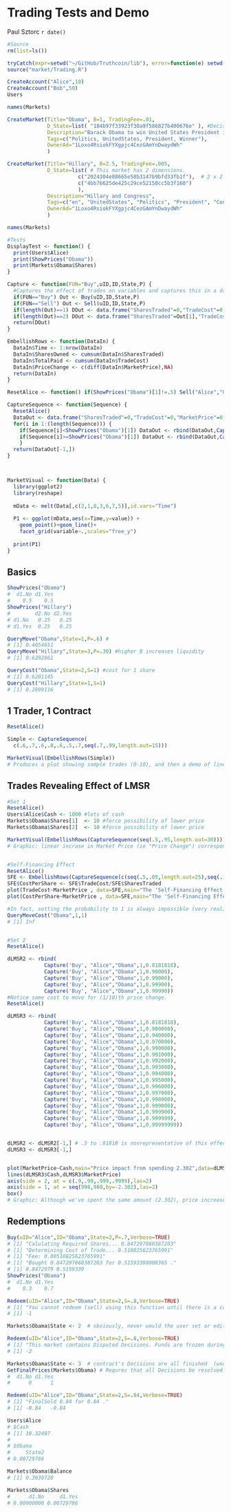 Trading Tests and Demo
========================================================
Paul Sztorc
`r date()`

```r
#Source
rm(list=ls())

tryCatch(expr=setwd("~/GitHub/Truthcoin/lib"), error=function(e) setwd(choose.dir(caption="Failed to set working directory automatically. Choose 'lib' folder:")) )
source("market/Trading.R")

CreateAccount("Alice",10)
CreateAccount("Bob",50)
Users

names(Markets)

CreateMarket(Title="Obama", B=1, TradingFee=.01,
             D_State=list( "184b97f33923f30a9f586827b400676e" ), #Decisions
             Description="Barack Obama to win United States President in 2012\nThis Market will expire in state 1 if the statement is true and 0 otherwise.",
             Tags=c("Politics, UnitedStates, President, Winner"),
             OwnerAd="1Loxo4RsiokFYXgpjc4CezGAmYnDwaydWh"
             )

CreateMarket(Title="Hillary", B=2.5, TradingFee=.005,
             D_State=list( # This market has 2 dimensions. 
                       c("2024304e88665e58b3147b9bfd33fb1f"),  # 2 x 2 = 4 States
                       c("4bb76625de425c29ce52150cc5b3f160")
                       ),
             Description="Hillary and Congress",
             Tags=c("en", "UnitedStates", "Politics", "President", "Congress"),
             OwnerAd="1Loxo4RsiokFYXgpjc4CezGAmYnDwaydWh"
             )

names(Markets)

```

```r
#Tests
DisplayTest <- function() {
  print(Users$Alice)
  print(ShowPrices("Obama"))
  print(Markets$Obama$Shares)
}

Capture <- function(FUN="Buy",uID,ID,State,P) {
  #Captures the effect of trades on variables and captures this in a data frame.
  if(FUN=="Buy") Out <- Buy(uID,ID,State,P)
  if(FUN=="Sell") Out <- Sell(uID,ID,State,P)
  if(length(Out)==1) DOut <- data.frame("SharesTraded"=0,"TradeCost"=0,"MarketPrice"=ShowPrices(ID)[State],"Cash"=Users[[uID]]$Cash)
  if(length(Out)==2) DOut <- data.frame("SharesTraded"=Out[1],"TradeCost"=Out[2],"MarketPrice"=P,"Cash"=Users[[uID]]$Cash)
  return(DOut)
}

EmbellishRows <- function(DataIn) {
  DataIn$Time <- 1:nrow(DataIn)
  DataIn$SharesOwned <- cumsum(DataIn$SharesTraded)
  DataIn$TotalPaid <- cumsum(DataIn$TradeCost)
  DataIn$PriceChange <- c(diff(DataIn$MarketPrice),NA)
  return(DataIn)
}

ResetAlice <- function() if(ShowPrices("Obama")[1]!=.5) Sell("Alice","Obama",1,.5)

CaptureSequence <- function(Sequence) {
  ResetAlice()
  DataOut <- data.frame("SharesTraded"=0,"TradeCost"=0,"MarketPrice"=0,"Cash"=0)
  for(i in 1:(length(Sequence))) {
    if(Sequence[i]<ShowPrices("Obama")[1]) DataOut <- rbind(DataOut,Capture('Sell',"Alice","Obama",1,Sequence[i]))
    if(Sequence[i]>=ShowPrices("Obama")[1]) DataOut <- rbind(DataOut,Capture('Buy',"Alice","Obama",1,Sequence[i]))
    }
  return(DataOut[-1,])
}



MarketVisual <- function(Data) {
  library(ggplot2)
  library(reshape)
  
  mData <- melt(Data[,c(2,1,8,3,6,7,5)],id.vars="Time")
  
  P1 <- ggplot(mData,aes(x=Time,y=value)) +
    geom_point()+geom_line()+
    facet_grid(variable~.,scales="free_y")
  
  print(P1)
}


```

Basics
-----------------------
```r

ShowPrices("Obama")
#  d1.No d1.Yes 
#    0.5    0.5 
ShowPrices("Hillary")
#        d2.No d2.Yes
# d1.No   0.25   0.25
# d1.Yes  0.25   0.25

QueryMove("Obama",State=1,P=.6) #
# [1] 0.4054651 
QueryMove("Hillary",State=3,P=.30) #higher B increases liquidity
# [1] 0.6282861

QueryCost("Obama",State=2,S=1) #cost for 1 share
# [1] 0.6201145
QueryCost("Hillary",State=1,S=1)
# [1] 0.2899116

```

1 Trader, 1 Contract
------------------------
```r

ResetAlice()

Simple <- CaptureSequence(
  c(.6,.7,.6,.8,.6,.5,.7,seq(.7,.99,length.out=15)))

MarketVisual(EmbellishRows(Simple))
# Produces a plot showing sample trades (0-10), and then a demo of linear incrase in Market Price corresponding to geometric growth in Trade Cost.
```

Trades Revealing Effect of LMSR
-----------------------------------
```r

#Set 1
ResetAlice()
Users$Alice$Cash <- 1000 #lots of cash
Markets$Obama$Shares[1]  <- 10 #force possibility of lower price
Markets$Obama$Shares[2]  <- 10 #force possibility of lower price

MarketVisual(EmbellishRows(CaptureSequence(seq(.5,.95,length.out=30))))
# Graphic: linear incrase in Market Price (ie "Price Change") corresponds to geometric growth in Trade Cost.


#Self-Financing Effect
ResetAlice()
SFE <- EmbellishRows(CaptureSequence(c(seq(.5,.05,length.out=25),seq(.1,.5,length.out=4),seq(.5,.95,length.out=15))))
SFE$CostPerShare <- SFE$TradeCost/SFE$SharesTraded
plot(TradeCost~MarketPrice , data=SFE,main="The 'Self-Financing Effect'",sub="Rising cost to increase MarketPrice by exactly 0.01551724.",xlim=c(.55,1))
plot(CostPerShare~MarketPrice , data=SFE,main="The 'Self-Financing Effect II'",sub="Each share (eventually worth either $0 or $1) costs approximately its own price.")

#In fact, setting the probability to 1 is always impossible (very realistic).
QueryMoveCost("Obama",1,1)
# [1] Inf


#Set 2
ResetAlice()

dLMSR2 <- rbind(
            Capture('Buy', "Alice","Obama",1,0.8181818),
            Capture('Buy', "Alice","Obama",1,0.90000),
            Capture('Buy', "Alice","Obama",1,0.99000),
            Capture('Buy', "Alice","Obama",1,0.99900),
            Capture('Buy', "Alice","Obama",1,0.99990))
#Notice same cost to move for (1/10)th price change.
ResetAlice()

dLMSR3 <- rbind(
            Capture('Buy', "Alice","Obama",1,0.8181818),
            Capture('Buy', "Alice","Obama",1,0.900000),
            Capture('Buy', "Alice","Obama",1,0.940000),
            Capture('Buy', "Alice","Obama",1,0.970000),
            Capture('Buy', "Alice","Obama",1,0.990000),
            Capture('Buy', "Alice","Obama",1,0.991000),
            Capture('Buy', "Alice","Obama",1,0.992000),
            Capture('Buy', "Alice","Obama",1,0.993000),
            Capture('Buy', "Alice","Obama",1,0.994000),
            Capture('Buy', "Alice","Obama",1,0.995000),
            Capture('Buy', "Alice","Obama",1,0.996000),
            Capture('Buy', "Alice","Obama",1,0.997000),
            Capture('Buy', "Alice","Obama",1,0.998000),
            Capture('Buy', "Alice","Obama",1,0.999000),
            Capture('Buy', "Alice","Obama",1,0.999900),
            Capture('Buy', "Alice","Obama",1,0.999999),
            Capture('Buy', "Alice","Obama",1,0.99999999))


dLMSR2 <- dLMSR2[-1,] # .5 to .81818 is nonrepresentative of this effect
dLMSR3 <- dLMSR3[-1,] 


plot(MarketPrice~Cash,main="Price impact from spending 2.302",data=dLMSR2,xlim=c(999,988),axes=FALSE)
lines(dLMSR3$Cash,dLMSR3$MarketPrice)
axis(side = 2, at = c(.9,.99,.999,.9999),las=2)
axis(side = 1, at = seq(998,980,by=-2.302),las=2)
box()
# Graphic: Although we've spent the same amount (2.302), price increase is geometrically-decreasing (+0.0900, +0.0090, +0.0009, ...)

```

Redemptions
-------------------------------

```r

Buy(uID="Alice",ID="Obama",State=2,P=.7,Verbose=TRUE)
# [1] "Calulating Required Shares... 0.847297860387203"
# [1] "Determining Cost of Trade... 0.510825623765991"
# [1] "Fee: 0.00510825623765991"
# [1] "Bought 0.847297860387203 for 0.51593388000365 ."
# [1] 0.8472979 0.5159339
ShowPrices("Obama")
#  d1.No d1.Yes 
#    0.3    0.7 

Redeem(uID="Alice",ID="Obama",State=2,S=.8,Verbose=TRUE)
# [1] "You cannot redeem (sell) using this function until there is a consensus about the outcome."
# [1] -1

Markets$Obama$State <- 2  # obviously, never would the user set or edit this.

Redeem(uID="Alice",ID="Obama",State=2,S=.8,Verbose=TRUE)
# [1] "This market contains Disputed Decisions. Funds are frozen during audit."
# [1] -2

Markets$Obama$State <- 3  # contract's Decisions are all finished  (would be set automatically)
GetFinalPrices(Markets$Obama) # Requres that all Decisions be resolved. (These results were assumed).
#  d1.No d1.Yes 
#      0      1 

Redeem(uID="Alice",ID="Obama",State=2,S=.84,Verbose=TRUE)
# [1] "FinalSold 0.84 for 0.84 ."
# [1] -0.84   -0.84 

Users$Alice
# $Cash
# [1] 10.32407
# 
# $Obama
#     State2 
# 0.00729786 

Markets$Obama$Balance
# [1] 0.3639728

Markets$Obama$Shares
#      d1.No     d1.Yes 
# 0.00000000 0.00729786 

```

